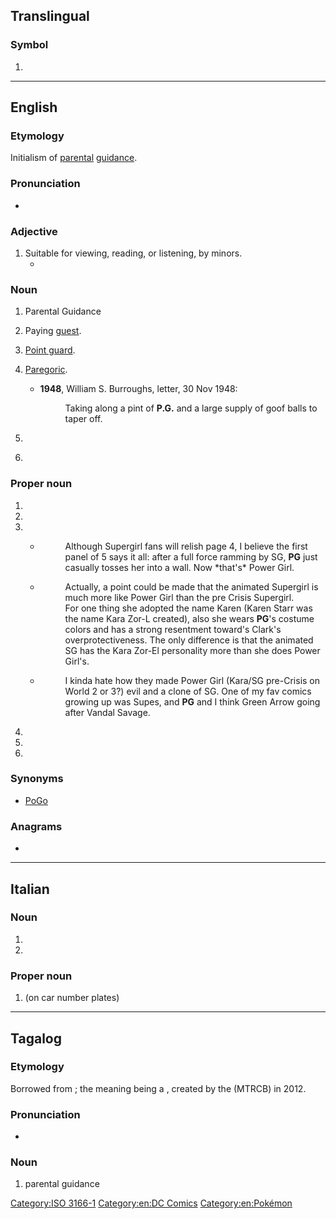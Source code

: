 {{also|pg|Pg|pg.|.pg|P&G|Pg.|P.G.}}
==Translingual==

===Symbol===
{{head|mul|symbol}}

# {{n-g|The [[ISO]] 3166-1 two-letter (alpha-2) code for [[Papua New Guinea]].}}

[[Category:ISO 3166-1]]

----

==English==

===Etymology===
Initialism of [[parental]] [[guidance]].

===Pronunciation===
* {{audio|en|En-au-PG.ogg|Audio (AU)}}

===Adjective===
{{en-adj|-}}

# Suitable for viewing, reading, or listening, by minors.
#* {{quote-journal
|en
|date=June 26, 2012
|author=Genevieve Koski
|title=Music: Reviews: Justin Bieber: ''Believe''
|work=The Onion AV Club
|url=http://www.avclub.com/articles/justin-bieber-believe,81763/
|page=
|passage=More significantly, rigid deference to Bieber’s still-young core fan base keeps things resolutely '''PG''', with any acknowledgement of sex either couched in vague “touch your body” workarounds or downgraded to desirous hand-holding and eye-gazing.}}

===Noun===
{{en-noun|~}}

# {{lb|en|uncountable|cinema|British|US}} Parental Guidance {{qualifier|used to rate [[motion picture]]s that may be viewed by [[minor]]s at their parents' discretion}}
# {{lb|en|countable|chiefly|_|UK}} Paying [[guest]].
# {{lb|en|countable|basketball}} [[point guard|Point guard]].
# {{lb|en|slang}} [[paregoric|Paregoric]].
#* '''1948''', William S. Burroughs, letter, 30 Nov 1948:
#*: Taking along a pint of '''P.G.''' and a large supply of goof balls to taper off.
# {{lb|en|biochemistry}} {{initialism of|en|proteoglycan}}
# {{lb|en|organic chemistry}} {{initialism of|en|propylene glycol}}

===Proper noun===
{{en-proper noun}}

# {{initialism of|en|Proto-Germanic}}
# {{initialism of|en|Persian Gulf}}
# {{initialism of|en|{{w|lang=en|Power Girl}}|gloss=DC Comics superheroine}}
#* {{quote-newsgroup
|en
|date=October 25 1997
|author=Lightning
|title=REVIEW Power Girl #1, uhm, I mean Supergirl #16
|url=https://groups.google.com/d/msg/rec.arts.comics.dc.universe/7LXMTkQtLzk/YYmlNIO7DkwJ
|id=62tta5$a7g$1@206.230.70.77
|newsgroup=rec.arts.comics.dc.universe}}
#*: Although Supergirl fans will relish page 4, I believe the first panel of 5 says it all: after a full force ramming by SG, '''PG''' just casually tosses her into a wall. Now *that's* Power Girl.
#* {{quote-newsgroup
|en
|date=May 6 1998
|author=CaptT...@webtv.net
|title=Re: Why is TV kind of pre-Crisis and comics Post-Crisis
|url=https://groups.google.com/d/msg/rec.arts.comics.dc.universe/yi-EOjRFaDI/MoHovIs2_rYJ
|id=6iouoe$1jf$1@newsd-134.iap.bryant.webtv.net
|newsgroup=rec.arts.comics.dc.universe}}
#*: Actually, a point could be made that the animated Supergirl is much more like Power Girl than the pre Crisis Supergirl.
#*: For one thing she adopted the name Karen (Karen Starr was the name Kara Zor-L created), also she wears '''PG'''<nowiki/>'s costume colors and has a strong resentment toward's Clark's overprotectiveness. The only difference is that the animated SG has the Kara Zor-El personality more than she does Power Girl's.
#* {{quote-newsgroup
|en
|date=September 21 2005
|author=tan...@bellsouth.net
|title=Re: JLU - WOW
|url=https://groups.google.com/d/msg/alt.tv.cartoon-network/W61C2rlr6XA/Pl07SNyXTzUJ
|id=SL7Ye.4284$xg3.1881@bignews4.bellsouth.net
|newsgroup=alt.tv.cartoon-network}}
#*: I kinda hate how they made Power Girl (Kara/SG pre-Crisis on World 2 or 3?) evil and a clone of SG. One of my fav comics growing up was Supes, and '''PG''' and I think Green Arrow going after Vandal Savage.
# {{abbreviation of|en|Prince George's County}}
# {{initialism of|en|{{w|lang=en|Pokémon Go}}}}
# {{initialism of|en|{{w|Project Gutenberg}}}}

===Synonyms===
* {{sense|Pokémon}} [[PoGo]]

===Anagrams===
* {{anagrams|en|a=gp|G.P.|GP}}

[[Category:en:DC Comics]]
[[Category:en:Pokémon]]

----

==Italian==

===Noun===
{{head|it|noun}}

# {{initialism of|it|[[procuratore generale]]}}
# {{initialism of|it|[[procura generale]]}}

===Proper noun===
{{it-proper noun}}

# {{lb|it|dated}} {{abbreviation of|it|[[Perugia]]|nodot=1}} (on car number plates)

----
==Tagalog==

===Etymology===
Borrowed from {{bor|tl|en|PG}}; the meaning being a {{psm|tl|en|{{l|en|parental}} {{l|tl|en|guidance}}|nocap=1}}, created by the {{w|Movie and Television Rating and Classification Board}} (MTRCB) in 2012.

===Pronunciation===
* {{tl-IPA|piji}}

===Noun===
{{tl-noun}}

# {{lb|tl|film|television}} {{initialism of|tl|{{l|tl|patnubay}} at {{l|tl|gabay}}|dot=:}} parental guidance {{gl|television and motion picture rating}}